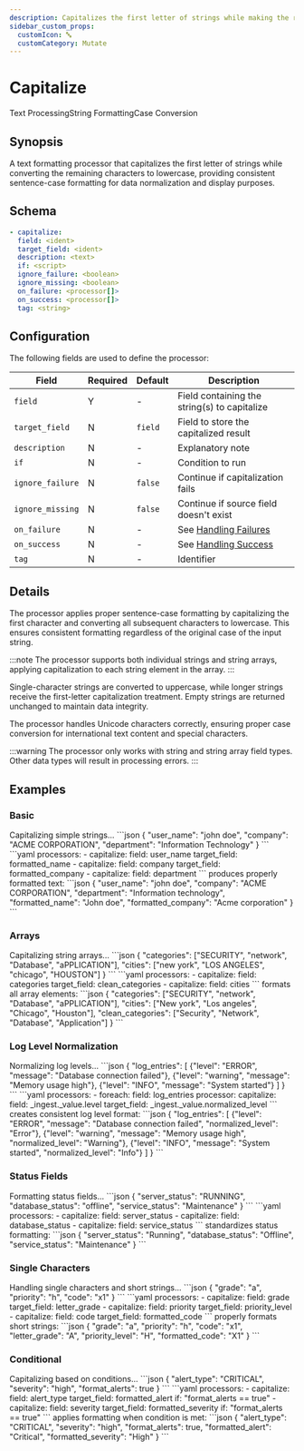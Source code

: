 ```yaml
---
description: Capitalizes the first letter of strings while making the rest lowercase
sidebar_custom_props: 
  customIcon: 🔤
  customCategory: Mutate
---
```


# Capitalize

<span className="theme-doc-version-badge badge badge--primary">Text Processing</span><span className="theme-doc-version-badge badge badge--secondary">String Formatting</span><span className="theme-doc-version-badge badge badge--secondary">Case Conversion</span>

## Synopsis

A text formatting processor that capitalizes the first letter of strings while converting the remaining characters to lowercase, providing consistent sentence-case formatting for data normalization and display purposes.

## Schema

```yaml {2-6}
- capitalize:
  field: <ident>
  target_field: <ident>
  description: <text>
  if: <script>
  ignore_failure: <boolean>
  ignore_missing: <boolean>
  on_failure: <processor[]>
  on_success: <processor[]>
  tag: <string>
```

## Configuration

The following fields are used to define the processor:

|Field|Required|Default|Description|
|---|---|---|---|
|`field`|Y|-|Field containing the string(s) to capitalize|
|`target_field`|N|`field`|Field to store the capitalized result|
|`description`|N|-|Explanatory note|
|`if`|N|-|Condition to run|
|`ignore_failure`|N|`false`|Continue if capitalization fails|
|`ignore_missing`|N|`false`|Continue if source field doesn't exist|
|`on_failure`|N|-|See [Handling Failures](../handling-failures.mdx)|
|`on_success`|N|-|See [Handling Success](../handling-success.mdx)|
|`tag`|N|-|Identifier|

## Details

The processor applies proper sentence-case formatting by capitalizing the first character and converting all subsequent characters to lowercase. This ensures consistent formatting regardless of the original case of the input string.

:::note
The processor supports both individual strings and string arrays, applying capitalization to each string element in the array.
:::

Single-character strings are converted to uppercase, while longer strings receive the first-letter capitalization treatment. Empty strings are returned unchanged to maintain data integrity.

The processor handles Unicode characters correctly, ensuring proper case conversion for international text content and special characters.

:::warning
The processor only works with string and string array field types. Other data types will result in processing errors.
:::

## Examples

### Basic

<ExampleGrid>
  <CommentCol>
    Capitalizing simple strings...
  </CommentCol>
  <CodeCol>
    ```json
    {
      "user_name": "john doe",
      "company": "ACME CORPORATION",
      "department": "Information Technology"
    }
    ```
    ```yaml
    processors:
      - capitalize:
        field: user_name
        target_field: formatted_name
      - capitalize:
        field: company
        target_field: formatted_company
      - capitalize:
        field: department
    ```
  </CodeCol>
  <CommentCol>
    produces properly formatted text:
  </CommentCol>
  <CodeCol>
    ```json
    {
      "user_name": "john doe",
      "company": "ACME CORPORATION",
      "department": "Information technology",
      "formatted_name": "John doe",
      "formatted_company": "Acme corporation"
    }
    ```
  </CodeCol>
</ExampleGrid>

### Arrays

<ExampleGrid>
  <CommentCol>
    Capitalizing string arrays...
  </CommentCol>
  <CodeCol>
    ```json
    {
      "categories": ["SECURITY", "network", "Database", "aPPLICATION"],
      "cities": ["new york", "LOS ANGELES", "chicago", "HOUSTON"]
    }
    ```
    ```yaml
    processors:
      - capitalize:
        field: categories
        target_field: clean_categories
      - capitalize:
        field: cities
    ```
  </CodeCol>
  <CommentCol>
    formats all array elements:
  </CommentCol>
  <CodeCol>
    ```json
    {
      "categories": ["SECURITY", "network", "Database", "aPPLICATION"],
      "cities": ["New york", "Los angeles", "Chicago", "Houston"],
      "clean_categories": ["Security", "Network", "Database", "Application"]
    }
    ```
  </CodeCol>
</ExampleGrid>

### Log Level Normalization

<ExampleGrid>
  <CommentCol>
    Normalizing log levels...
  </CommentCol>
  <CodeCol>
    ```json
    {
      "log_entries": [
        {"level": "ERROR", "message": "Database connection failed"},
        {"level": "warning", "message": "Memory usage high"},
        {"level": "INFO", "message": "System started"}
      ]
    }
    ```
    ```yaml
    processors:
      - foreach:
        field: log_entries
        processor:
          capitalize:
            field: _ingest._value.level
            target_field: _ingest._value.normalized_level
    ```
  </CodeCol>
  <CommentCol>
    creates consistent log level format:
  </CommentCol>
  <CodeCol>
    ```json
    {
      "log_entries": [
        {"level": "ERROR", "message": "Database connection failed", "normalized_level": "Error"},
        {"level": "warning", "message": "Memory usage high", "normalized_level": "Warning"},
        {"level": "INFO", "message": "System started", "normalized_level": "Info"}
      ]
    }
    ```
  </CodeCol>
</ExampleGrid>

### Status Fields

<ExampleGrid>
  <CommentCol>
    Formatting status fields...
  </CommentCol>
  <CodeCol>
    ```json
    {
      "server_status": "RUNNING",
      "database_status": "offline",
      "service_status": "Maintenance"
    }
    ```
    ```yaml
    processors:
      - capitalize:
        field: server_status
      - capitalize:
        field: database_status
      - capitalize:
        field: service_status
    ```
  </CodeCol>
  <CommentCol>
    standardizes status formatting:
  </CommentCol>
  <CodeCol>
    ```json
    {
      "server_status": "Running",
      "database_status": "Offline",
      "service_status": "Maintenance"
    }
    ```
  </CodeCol>
</ExampleGrid>

### Single Characters

<ExampleGrid>
  <CommentCol>
    Handling single characters and short strings...
  </CommentCol>
  <CodeCol>
    ```json
    {
      "grade": "a",
      "priority": "h",
      "code": "x1"
    }
    ```
    ```yaml
    processors:
      - capitalize:
        field: grade
        target_field: letter_grade
      - capitalize:
        field: priority
        target_field: priority_level
      - capitalize:
        field: code
        target_field: formatted_code
    ```
  </CodeCol>
  <CommentCol>
    properly formats short strings:
  </CommentCol>
  <CodeCol>
    ```json
    {
      "grade": "a",
      "priority": "h",
      "code": "x1",
      "letter_grade": "A",
      "priority_level": "H",
      "formatted_code": "X1"
    }
    ```
  </CodeCol>
</ExampleGrid>

### Conditional

<ExampleGrid>
  <CommentCol>
    Capitalizing based on conditions...
  </CommentCol>
  <CodeCol>
    ```json
    {
      "alert_type": "CRITICAL",
      "severity": "high",
      "format_alerts": true
    }
    ```
    ```yaml
    processors:
      - capitalize:
        field: alert_type
        target_field: formatted_alert
        if: "format_alerts == true"
      - capitalize:
        field: severity
        target_field: formatted_severity
        if: "format_alerts == true"
    ```
  </CodeCol>
  <CommentCol>
    applies formatting when condition is met:
  </CommentCol>
  <CodeCol>
    ```json
    {
      "alert_type": "CRITICAL",
      "severity": "high",
      "format_alerts": true,
      "formatted_alert": "Critical",
      "formatted_severity": "High"
    }
    ```
  </CodeCol>
</ExampleGrid>
